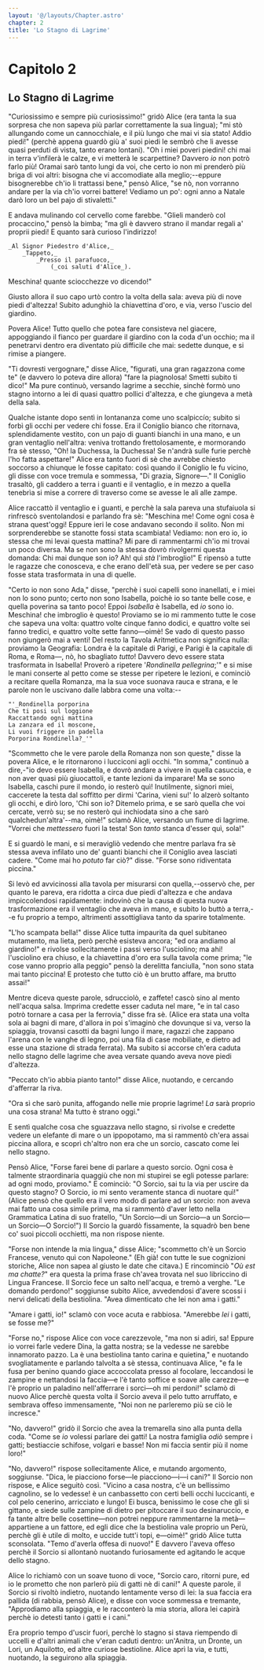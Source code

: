 ```yaml
---
layout: '@/layouts/Chapter.astro'
chapter: 2
title: 'Lo Stagno di Lagrime'
---
```


# Capitolo 2

## Lo Stagno di Lagrime

"Curiosissimo e sempre più curiosissimo!" gridò Alice (era tanta la sua
sorpresa che non sapeva più parlar correttamente la sua lingua); "mi stò
allungando come un cannocchiale, e il più lungo che mai vi sia stato!
Addio piedi!" (perchè appena guardò giù a' suoi piedi le sembrò che li
avesse quasi perduti di vista, tanto erano lontani). "Oh i miei poveri
piedini! chi mai in terra v'infilerà le calze, e vi metterà le
scarpettine? Davvero _io_ non potrò farlo più! Oramai sarò tanto lungi
da voi, che certo io non mi prenderò più briga di voi altri: bisogna che
vi accomodiate alla meglio;--eppure bisognerebbe ch'io li trattassi
bene," pensò Alice, "se nò, non vorranno andare per la via ch'io vorrei
battere! Vediamo un po': ogni anno a Natale darò loro un bel pajo di
stivaletti."

E andava mulinando col cervello come farebbe. "Glieli manderò col
procaccino," pensò la bimba; "ma gli è davvero strano il mandar regali
a' proprii piedi! E quanto sarà curioso l'indirizzo!

    _Al Signor Piedestro d'Alice,_
        _Tappeto,_
            _Presso il parafuoco,_
                (_coi saluti d'Alice_).

Meschina! quante sciocchezze vo dicendo!"

Giusto allora il suo capo urtò contro la volta della sala: aveva più di
nove piedi d'altezza! Subito adunghiò la chiavettina d'oro, e via,
verso l'uscio del giardino.

Povera Alice! Tutto quello che potea fare consisteva nel giacere,
appoggiando il fianco per guardare il giardino con la coda d'un occhio;
ma il penetrarvi dentro era diventato più difficile che mai: sedette
dunque, e si rimise a piangere.

"Ti dovresti vergognare," disse Alice, "figurati, una gran ragazzona
come te" (e davvero lo poteva dire allora) "fare la piagnolosa! Smetti
subito ti dico!" Ma pure continuò, versando lagrime a secchie, sinchè
formò uno stagno intorno a lei di quasi quattro pollici d'altezza, e che
giungeva a metà della sala.

Qualche istante dopo sentì in lontananza come uno scalpiccío; subito si
forbì gli occhi per vedere chi fosse. Era il Coniglio bianco che
ritornava, splendidamente vestito, con un pajo di guanti bianchi in una
mano, e un gran ventaglio nell'altra: veniva trottando frettolosamente,
e mormorando fra sè stesso, "Oh! la Duchessa, la Duchessa! Se n'andrà
sulle furie perchè l'ho fatta aspettare!" Alice era tanto fuori di sè
che avrebbe chiesto soccorso a chiunque le fosse capitato: così quando
il Coniglio le fu vicino, gli disse con voce tremula e sommessa, "Di
grazia, Signore—." Il Coniglio trasaltò, gli caddero a terra i
guanti e il ventaglio, e in mezzo a quella tenebrìa si mise a correre di
traverso come se avesse le ali alle zampe.

Alice raccattò il ventaglio e i guanti, e perchè la sala pareva una
stufaiuola si rinfrescò sventolandosi e parlando fra sè: "Meschina me!
Come ogni cosa è strana quest'oggi! Eppure ieri le cose andavano secondo
il solito. Non mi sorprenderebbe se stanotte fossi stata scambiata!
Vediamo: non ero io, io stessa che mi levai questa mattina? Mi pare di
rammentarmi ch'io mi trovai un poco diversa. Ma se non sono la stessa
dovrò rivolgermi questa domanda: Chi mai dunque son io? Ah! quì _stà_
l'imbroglio!" E ripensò a tutte le ragazze che conosceva, e che erano
dell'età sua, per vedere se per caso fosse stata trasformata in una di
quelle.

"Certo io non sono Ada," disse, "perchè i suoi capelli sono inanellati,
e i miei non lo sono punto; certo non sono Isabella, poichè io so tante
belle cose, e quella poverina sa tanto poco! Eppoi _Isabella_ è
Isabella, ed _io_ sono io. Meschina! che imbroglio è questo! Proviamo se
io mi rammento tutte le cose che sapeva una volta: quattro volte cinque
fanno dodici, e quattro volte sei fanno tredici, e quattro volte sette
fanno—oimè! Se vado di questo passo non giungerò mai a venti! Del resto
la Tavola Aritmetica non significa nulla: proviamo la Geografia: Londra
è la capitale di Parigi, e Parigi è la capitale di Roma, e Roma—, nò,
ho sbagliato _tutto_! Davvero devo essere stata trasformata in Isabella!
Proverò a ripetere '_Rondinella pellegrina_;'" e si mise le mani
conserte al petto come se stesse per ripetere le lezioni, e cominciò a
recitare quella Romanza, ma la sua voce suonava rauca e strana, e le
parole non le uscivano dalle labbra come una volta:--

    "'_Rondinella porporina
    Che ti posi sul loggione
    Raccattando ogni mattina
    La zanzara ed il moscone,
    Li vuoi friggere in padella
    Porporina Rondinella?_'"

"Scommetto che le vere parole della Romanza non son queste," disse la
povera Alice, e le ritornarono i lucciconi agli occhi. "In somma,"
continuò a dire,-"io devo essere Isabella, e dovrò andare a vivere in
quella casuccia, e non aver quasi più giuocattoli, e tante lezioni da
imparare! Ma se sono Isabella, caschi pure il mondo, io resterò quì!
Inutilmente, signori miei, caccerete la testa dal soffitto per dirmi
'Carina, vieni su!' Io alzerò soltanto gli occhi, e dirò loro, 'Chi son
io? Ditemelo prima, e se sarò quella che voi cercate, verrò su; se no
resterò quì inchiodata sino a che sarò qualchedun'altra'--ma, oimè!"
sclamò Alice, versando un fiume di lagrime. "Vorrei che _mettessero_
fuori la testa! Son _tanto_ stanca d'esser quì, sola!"

E si guardò le mani, e si meravigliò vedendo che mentre parlava fra sè
stessa aveva infilato uno de' guanti bianchi che il Coniglio avea
lasciati cadere. "Come mai ho _potuto_ far ciò?" disse. "Forse sono
ridiventata piccina."

Si levò ed avvicinossi alla tavola per misurarsi con quella,--osservò
che, per quanto le pareva, era ridotta a circa due piedi d'altezza e che
andava impiccolendosi rapidamente: indovinò che la causa di questa nuova
trasformazione era il ventaglio che aveva in mano, e subito lo buttò a
terra,--e fu proprio a tempo, altrimenti assottigliava tanto da sparire
totalmente.

"L'ho scampata bella!" disse Alice tutta impaurita da quel subitaneo
mutamento, ma lieta, però perchè esisteva ancora; "ed ora andiamo al
giardino!" e rivolse sollecitamente i passi verso l'usciolino; ma ahi!
l'usciolino era chiuso, e la chiavettina d'oro era sulla tavola come
prima; "le cose vanno proprio alla peggio" pensò la derelitta fanciulla,
"non sono stata mai tanto piccina! E protesto che tutto ciò è un brutto
affare, ma brutto assai!"

Mentre diceva queste parole, sdrucciolò, e zaffete! cascò sino al mento
nell'acqua salsa. Imprima credette esser caduta nel mare, "e in tal caso
potrò tornare a casa per la ferrovia," disse fra sè. (Alice era stata
una volta sola ai bagni di mare, d'allora in poi s'imaginò che dovunque
si va, verso la spiaggia, trovansi casotti da bagni lungo il mare,
ragazzi che zappano l'arena con le vanghe di legno, poi una fila di case
mobiliate, e dietro ad esse una stazione di strada ferrata). Ma subito
si accorse ch'era caduta nello stagno delle lagrime che avea versate
quando aveva nove piedi d'altezza.

"Peccato ch'io abbia pianto tanto!" disse Alice, nuotando, e cercando
d'afferrar la riva.

"Ora sì che sarò punita, affogando nelle mie proprie lagrime! _La_ sarà
proprio una cosa strana! Ma tutto è strano oggi."

E sentì qualche cosa che sguazzava nello stagno, si rivolse e credette
vedere un elefante di mare o un ippopotamo, ma si rammentò ch'era assai
piccina allora, e scoprì ch'altro non era che un sorcio, cascato come
lei nello stagno.

Pensò Alice, "Forse farei bene di parlare a questo sorcio. Ogni cosa è
talmente straordinaria quaggiù che non mi stupirei se egli potesse
parlare: ad ogni modo, proviamo." E cominciò: "O Sorcio, sai tu la via
per uscire da questo stagno? O Sorcio, io mi sento veramente stanca di
nuotare quì!" (Alice pensò che quello era il vero modo di parlare ad un
sorcio: non aveva mai fatto una cosa simile prima, ma si rammentò d'aver
letto nella Grammatica Latina di suo fratello, "Un Sorcio—di un
Sorcio—a un Sorcio—un Sorcio—O Sorcio!") Il Sorcio la guardò
fissamente, la squadrò ben bene co' suoi piccoli occhietti, ma non
rispose niente.

"Forse non intende la mia lingua," disse Alice; "scommetto ch'è un
Sorcio Francese, venuto quì con Napoleone." (Eh già! con tutte le sue
cognizioni storiche, Alice non sapea al giusto le date che citava.) E
rincominciò "_Où est ma chatte?_" era questa la prima frase ch'avea
trovata nel suo libriccino di Lingua Francese. Il Sorcio fece un salto
nell'acqua, e tremò a verghe. "Le domando perdono!" soggiunse subito
Alice, avvedendosi d'avere scossi i nervi delicati della bestiolina.
"Avea dimenticato che lei non ama i gatti."

"Amare i gatti, io!" sclamò con voce acuta e rabbiosa. "Amerebbe _lei_ i
gatti, se fosse me?"

"Forse no," rispose Alice con voce carezzevole, "ma non si adiri, sa!
Eppure io vorrei farle vedere Dina, la gatta nostra; se la vedesse ne
sarebbe innamorato pazzo. La è una bestiolina tanto carina e quietina,"
e nuotando svogliatamente e parlando talvolta a sè stessa, continuava
Alice, "e fa le fusa per benino quando giace accoccolata presso al
focolare, leccandosi le zampine e nettandosi la faccia—e l'è tanto
soffice e soave alle carezze—e l'è proprio un paladino nell'afferrare i
sorci—oh mi perdoni!" sclamò di nuovo Alice perchè questa volta il
Sorcio aveva il pelo tutto arruffato, e sembrava offeso immensamente,
"Noi non ne parleremo più se ciò le incresce."

"No, davvero!" gridò il Sorcio che avea la tremarella sino alla punta
della coda. "Come se _io_ volessi parlare dei gatti! La nostra famiglia
_odiò_ sempre i gatti; bestiaccie schifose, volgari e basse! Non mi
faccia sentir più il nome loro!"

"No, davvero!" rispose sollecitamente Alice, e mutando argomento,
soggiunse. "Dica, le piacciono forse—le piacciono—i—i cani?" Il
Sorcio non rispose, e Alice seguitò così. "Vicino a casa nostra, c'è un
bellissimo cagnolino, se lo vedesse! è un canbassetto con certi belli
occhi luccicanti, e col pelo cenerino, arricciato e lungo! Ei busca,
benissimo le cose che gli si gittano, e siede sulle zampine di dietro
per pitoccare il suo desinaruccio, e fa tante altre belle cosettine—non
potrei neppure rammentarne la metà—appartiene a un fattore, ed egli
dice che la bestiolina vale proprio un Perù, perchè gli è utile di
molto, e uccide tutt'i topi, e—oimè!" gridò Alice tutta sconsolata.
"Temo d'averla offesa di nuovo!" E davvero l'aveva offeso perchè il
Sorcio si allontanò nuotando furiosamente ed agitando le acque dello
stagno.

Alice lo richiamò con un soave tuono di voce, "Sorcio caro, ritorni
pure, ed io le prometto che non parlerò più di gatti nè di cani!" A
queste parole, il Sorcio si rivoltò indietro, nuotando lentamente verso
di lei: la sua faccia era pallida (di rabbia, pensò Alice), e disse con
voce sommessa e tremante, "Approdiamo alla spiaggia, e le racconterò la
mia storia, allora lei capirà perchè io detesti tanto i gatti e i cani."

Era proprio tempo d'uscir fuori, perchè lo stagno si stava riempendo di
uccelli e d'altri animali che v'eran caduti dentro: un'Anitra, un
Dronte, un Lori, un Aquilotto, ed altre curiose bestioline. Alice aprì
la via, e tutti, nuotando, la seguirono alla spiaggia.
